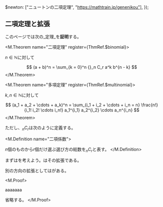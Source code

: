 

  $newton: ["ニュートンの二項定理", "https://mathtrain.jp/genenikou"],
});


## 二項定理と拡張

このページでは次の_定理_を**証明**する。

<M.Theorem name="二項定理" register={ThmRef.$binomial}>

  $n \in \mathbb{N}$に対して

  $$
    (a + b)^n = \sum_{k = 0}^n {}_n C_r a^k b^{n - k}
  $$
</M.Theorem>

<M.Theorem name="多項定理" register={ThmRef.$multinomial}>

  $k, n \in \mathbb{N}$に対して

  $$
    (a_1 + a_2 + \cdots + a_k)^n = \sum_{i_1 + i_2 + \cdots + i_n = n} \frac{n!}{i_1! i_2! \cdots i_n!} a_1^{i_1} a_2^{i_2} \cdots a_n^{i_n}
  $$
</M.Theorem>

ただし、${}_n C_r$は次のように定義する。

<M.Definition name="二項係数">

  $n$個のものから$r$個だけ選ぶ選び方の総数を${}_n C_r$と表す。
</M.Definition>

まずは<ThmRef id="$binomial" name />を考えよう。<ThmRef id="$multinomial" />はその拡張である。

別の方向の拡張としては<ThmRef id="$newton" name />がある。

<M.Proof>

  aaaaaaa

  省略する。
</M.Proof>
